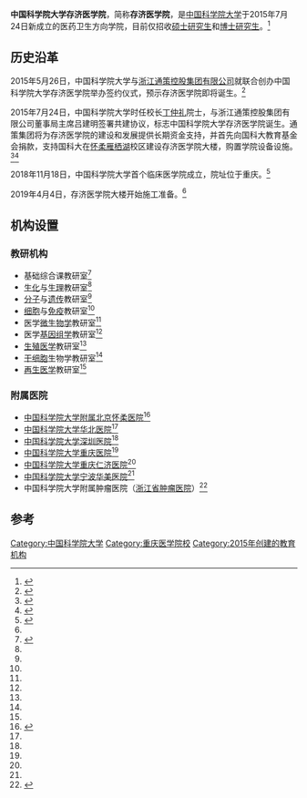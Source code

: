 {{Infobox university
|名称            =中国科学院大学存济医学院
|外文名          =Savaid Medical School, University of Chinese Academy of Sciences
|image =[[文件:Savaid_Medical_School,UCAS.png|200px]]
|caption=
|latin_name=
|established=2015年7月24日
|anniversary=
|type=
|religious=
|endowment=
|officer_in_charge =
|chairman_label=
|chairman=
|secretary=
|chancellor=
|president=
|vice-president=
|superintendent=
|provost=
|vice_chancellor=
|principal=
|dean=[[高福|高福]]院士
|director          =
|head_label        =
|head              =
|faculty           =专任教师3000余人<ref name="专任教师">{{cite web |author1=中国科学院大学存济医学院 |title=专任教师 |url=https://med.ucas.ac.cn/index.php/szdw/fulltimeteacher |website=中国科学院大学存济医学院 |accessdate=2020-07-11 |archive-date=2020-06-01 |archive-url=https://web.archive.org/web/20200601190332/https://med.ucas.ac.cn/index.php/szdw/fulltimeteacher |dead-url=no }}</ref><sub>（截至2019年12月）</sub>
|staff             =
|students          =
|undergrad         =
|postgrad=177人<ref name="研究生">{{cite web |author1=存济医学院 |title=2017-2018学年医学院研究生概况 |url=https://med.ucas.ac.cn/index.php/xsyd/xsgk/492-2017-2018 |website=中国科学院大学存济医学院 |accessdate=2020-07-11 |archive-date=2020-06-01 |archive-url=https://web.archive.org/web/20200601190210/https://med.ucas.ac.cn/index.php/xsyd/xsgk/492-2017-2018 |dead-url=no }}</ref><sub>（2017-2018学年）</sub>
|doctoral          =
|国防生             = 
|other             =
|address           =
|country           =
|state             =
|province          =
|city              =
|coor              =
|campus            =
|area              =
|covered_area      =
|former_names      =
|free_label        =
|free              =
|colors            =
|nickname          =
|mascot            =
|magazine          = 
|athlete           =
|conference        =
|books             =
|legal_person      =
|affiliations      =[[中国科学院大学|中国科学院大学]]
|zip               =100049
|telephone         =
|fax               =
|website           ={{url|https://med.ucas.ac.cn}}
|logo              =
|footnotes         =
}}
'''中国科学院大学存济医学院'''，简称'''存济医学院'''，是[[中国科学院大学|中国科学院大学]]于2015年7月24日新成立的医药卫生方向学院，目前仅招收[[硕士研究生|硕士研究生]]和[[博士研究生|博士研究生]]。<ref name="招生就业">{{cite web |author1=存济医学院 |title=招生就业 |url=https://med.ucas.ac.cn/index.php/zsjy/shuoshi/tongzhi |website=中国科学院大学存济医学院 |accessdate=2020-07-11 |archive-date=2020-06-01 |archive-url=https://web.archive.org/web/20200601190222/https://med.ucas.ac.cn/index.php/zsjy/shuoshi/tongzhi |dead-url=no }}</ref>

==历史沿革==
2015年5月26日，中国科学院大学与[[浙江通策控股集团有限公司|浙江通策控股集团有限公司]]就联合创办中国科学院大学存济医学院举办签约仪式，预示存济医学院即将诞生。<ref name="创办1">{{cite web |author1=一牙网 |title=中国科学院将创办中科院大学医学院 |url=https://www.cn-healthcare.com/article/20150527/content-474374.html |website=健康界 |accessdate=2020-07-11 |archive-date=2020-07-11 |archive-url=https://web.archive.org/web/20200711121950/https://www.cn-healthcare.com/article/20150527/content-474374.html |dead-url=no }}</ref>

2015年7月24日，中国科学院大学时任校长[[丁仲礼|丁仲礼]]院士，与浙江通策控股集团有限公司董事局主席吕建明签署共建协议，标志中国科学院大学存济医学院诞生。通策集团将为存济医学院的建设和发展提供长期资金支持，并首先向国科大教育基金会捐款，支持国科大在[[怀柔|怀柔]][[雁栖湖|雁栖湖]]校区建设存济医学院大楼，购置学院设备设施。<ref name="创办2">{{cite web |author1=严苑轩 |title=顶天立地、弯道超车：国科大存济医学院启程 |url=http://news.ucas.ac.cn/index.php/ywsd/74839-2015-08-03-02-56-36 |website=中国科学院大学新闻网 |accessdate=2015-07-26 |archive-date=2015-08-27 |archive-url=https://web.archive.org/web/20150827071331/http://news.ucas.ac.cn/index.php/ywsd/74839-2015-08-03-02-56-36 |dead-url=no }}</ref><ref name="建设1">{{cite web |title=中国科学院大学存济医学院基础医学大楼工程（北京市怀柔区） |url=http://www.dlztb.com/xmxx/201904/31692.html |website=中国电力招标采购网 |accessdate=2020-07-11 |archive-date=2020-07-11 |archive-url=https://web.archive.org/web/20200711150822/http://www.dlztb.com/xmxx/201904/31692.html |dead-url=no }}</ref>

2018年11月18日，中国科学院大学首个临床医学院成立，院址位于重庆。<ref name="临床1">{{cite web |author1=腾讯大渝网 |title=中国科学院大学首个临床医学院在渝成立 |url=https://cq.qq.com/a/20181118/004812.htm |website=腾讯大渝网 |accessdate=2018-11-18 |archive-date=2020-07-11 |archive-url=https://web.archive.org/web/20200711103241/https://cq.qq.com/a/20181118/004812.htm |dead-url=no }}</ref>

2019年4月4日，存济医学院大楼开始施工准备。<ref name="建设1" />

==机构设置==
===教研机构===
*基础综合课教研室<ref name="组织架构">{{cite web |author1=存济医学院 |title=组织架构 |url=https://med.ucas.ac.cn/index.php/xygk/zzjg |website=中国科学院大学存济医学院 |accessdate=2015-12-25 |archive-date=2020-06-01 |archive-url=https://web.archive.org/web/20200601185112/https://med.ucas.ac.cn/index.php/xygk/zzjg |dead-url=no }}</ref>
*[[生化|生化]]与[[生理|生理]]教研室<ref name="组织架构" />
*[[分子|分子]]与[[遗传|遗传]]教研室<ref name="组织架构" />
*[[细胞|细胞]]与[[免疫|免疫]]教研室<ref name="组织架构" />
*医学[[微生物学|微生物学]]教研室<ref name="组织架构" />
*医学[[基因组学|基因组学]]教研室<ref name="组织架构" />
*[[生殖医学|生殖医学]]教研室<ref name="组织架构" />
*[[干细胞|干细胞]]生物学教研室<ref name="组织架构" />
*[[再生医学|再生医学]]教研室<ref name="组织架构" />

===附属医院===
*[[中国科学院大学附属北京怀柔医院|中国科学院大学附属北京怀柔医院]]<ref name="附属医院">{{cite web |author1=中国科学院大学存济医学院 |title=附属医院 |url=https://med.ucas.ac.cn/index.php/fushuyiyuan/ |website=中国科学院大学存济医学院 |accessdate=2020-07-11 |archive-date=2020-06-01 |archive-url=https://web.archive.org/web/20200601185902/https://med.ucas.ac.cn/index.php/fushuyiyuan |dead-url=no }}</ref>
*[[中国科学院大学华北医院|中国科学院大学华北医院]]<ref name="附属医院" />
*[[中国科学院大学深圳医院|中国科学院大学深圳医院]]<ref name="附属医院" />
*[[中国科学院大学重庆医院|中国科学院大学重庆医院]]<ref name="附属医院" />
*[[中国科学院大学重庆仁济医院|中国科学院大学重庆仁济医院]]<ref name="附属医院" />  
*[[中国科学院大学宁波华美医院|中国科学院大学宁波华美医院]]<ref name="附属医院" /> 
*中国科学院大学附属肿瘤医院（[[浙江省肿瘤医院|浙江省肿瘤医院]]）<ref name="浙江省肿瘤医院">{{cite web |title=浙江省肿瘤医院（浙江省肿瘤医院） |url=http://www.zchospital.com/index.php/Index/indexa |website=浙江省肿瘤医院 |accessdate=2020-07-11 |archive-date=2020-07-11 |archive-url=https://web.archive.org/web/20200711102919/http://www.zchospital.com/index.php/Index/indexa |dead-url=no }}</ref>

==参考==
{{reflist}}

{{中国科学院大学}}

[[Category:中国科学院大学|Category:中国科学院大学]]
[[Category:重庆医学院校|Category:重庆医学院校]]
[[Category:2015年创建的教育机构|Category:2015年创建的教育机构]]